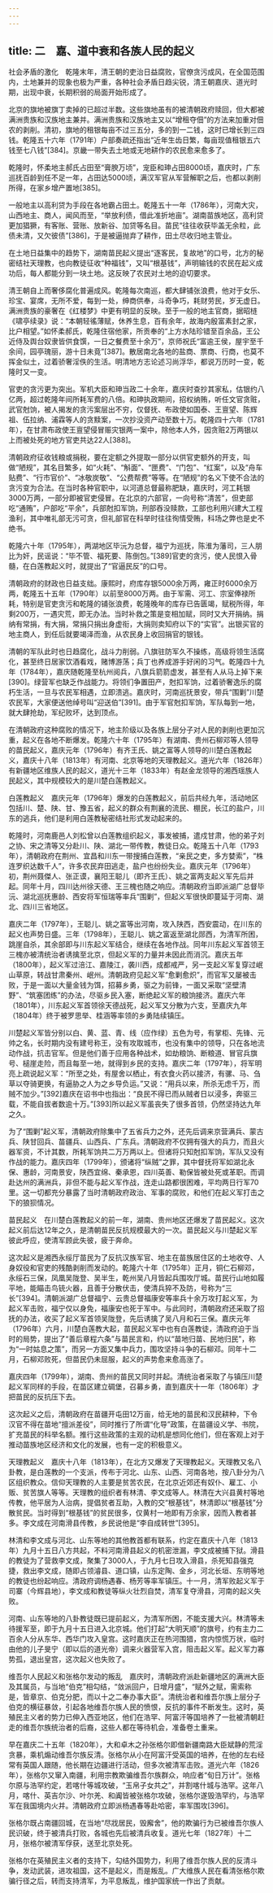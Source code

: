```yaml
---
---
---
```

title: 二　嘉、道中衰和各族人民的起义
---




社会矛盾的激化　乾隆末年，清王朝的吏治日益腐败，官僚贪污成风，在全国范围内，土地兼并的现象也极为严重，各种社会矛盾日趋尖锐，清王朝嘉庆、道光时期，出现中衰，长期积弱的局面开始形成了。

北京的旗地被旗丁卖掉的已超过半数。这些旗地虽有的被清朝政府赎回，但大都被满洲贵族和汉族地主兼并。满洲贵族和汉族地主又以“增租夺佃”的方法来加重对佃农的剥削。清初，旗地的租银每亩不过三五分，多的到一二钱，这时已增长到三四钱。乾隆五十六年（1791年）户部奏疏还指出“近年生齿日繁，每亩现值租银五六钱至七八钱”[384]。京畿一带失去土地或无地耕作的农民愈来愈多了。

乾隆时，怀柔地主郝氏占田至“膏腴万顷”，宠臣和珅占田8000顷，嘉庆时，广东巡抚百龄到任不足一年，占田达5000顷，满汉军官从军营解职之后，也都以剥削所得，在家乡增产置地[385]。

一般地主以高利贷为手段在各地霸占田土。乾隆五十一年（1786年），河南大灾，山西地主、商人，闻风而至，“举放利债，借此准折地亩”。湖南苗族地区，高利贷更加猖獗，有客账、营账、放新谷、加贷等名目。苗民“往往收获毕盖无余粒，此债未清，又欠彼债”[386]，于是被逼抛弃了耕作，田土尽收归地主管业。

在土地日益集中的趋势下，湖南苗民起义提出“逐客民，复故地”的口号，北方的秘密结社天理教，也向教徒征收“种福钱”，又叫“根基钱”，声明输钱的农民在起义成功后，每人都能分到一块土地。这反映了农民对土地的迫切要求。

清王朝自上而奢侈腐化普遍成风。乾隆每次南巡，都大肆铺张浪费，他对于女乐、珍宝、宴席，无所不爱，每到一处，绅商供奉，斗奇争巧，耗财劳民，岁无虚日。满洲贵族的豪奢在《红楼梦》中更有明显的反映。至于一般的地主官商，据昭梿《啸亭续录》说：“本朝轻徭薄赋，休养生息，百有余年，故海内殷富素封之家，比户相望。”如怀柔郝氏，乾隆住宿他家，所贡奉的“上方水陆珍错至百余品，王公近侍及舆台奴隶皆供食馔，一日之餐费至十余万”，京师祝氏“富逾王侯，屋宇至千余间，园亭瑰丽，游十日未竟”[387]。散居南北各地的盐商、票商、行商，也莫不挥金似土，过着骄奢淫佚的生活。明清地方志论述习尚浮华，都说万历时一变，乾隆时又一变。

官吏的贪污更为突出。军机大臣和珅当政二十余年，嘉庆时查抄其家私，估银约八亿两，超过乾隆年间所耗军费的八倍。和珅执政期间，招权纳贿，听任文官贪赃，武官尅饷，被人揭发的贪污案层出不穷，仅督抚、布政使如国泰、王亶望、陈辉祖、伍拉纳、浦霖等人的贪黩案，一次抄没资产动至数十万。乾隆四十六年（1781年），在甘肃布政使王亶望侵冒赈灾银两一案中，除他本人外，因贪赃2万两银以上而被处死的地方官吏共达22人[388]。

清朝政府征收钱粮或捐税，要在定额之外提取一部分以供官吏额外的开支，叫做“陋规”，其名目繁多，如“火耗”、“斛面”、“匣费”、“门包”、“红案”，以及“舟车贴费”、“行市官价”、“冰敬炭敬”、“公费帮费”等等。在“陋规”的名义下使不合法的贪污变为合法。在当时各种官职中，以河道总督最称肥缺，嘉庆时，河工耗银3000万两，一部分即被官吏侵冒。在北京的六部官，一向号称“清苦”，但吏部吃“通贿”，户部吃“平余”，兵部尅扣军饷，刑部吞没赎款，工部也利用兴建大工程渔利，其中唯礼部无污可贪，但礼部官在科举时往往徇情受贿，科场之弊也是史不绝书。

乾隆六十年（1795年），两湖地区毕沅为总督，福宁为巡抚，陈淮为藩司，三人朋比为奸，民谣说：“毕不管、福死要、陈倒包。”[389]官吏的贪污，使人民恨入骨髓，在白莲教起义时，就提出了“官逼民反”的口号。

清朝政府的财政也日益支绌。康熙时，府库存银5000余万两，雍正时6000余万两，乾隆五十五年（1790年）以前至8000万两。由于军需、河工、宗室俸禄所耗，特别是官吏贪污和乾隆的铺张浪费，乾隆晚年的库存已告匮竭，赋税所得，年剩200万，一遇灾荒，即无办法。当时补救之策是变相加赋，同时又大开捐纳。捐纳有常捐，有大捐，常捐只捐出身虚衔，大捐则卖知府以下的“实官”。出银买官的地主商人，到任后就要竭泽而渔，从农民身上收回捐官的银钱。

清朝的军队此时也日趋腐化，战斗力削弱。八旗驻防军久不操练，高级将领生活腐化，甚至终日居家饮酒看戏，赌博游荡；兵丁也养成游手好闲的习气。乾隆四十九年（1784年），嘉庆随乾隆至杭州阅兵，八旗兵箭箭虚发，甚至有人从马上掉下来[390]。绿营军也缺乏作战能力。将领们争置田产，尅扣军饷，过着骄奢逸乐的腐朽生活，一旦与农民军相遇，立即溃逃。嘉庆时，河南巡抚景安，带兵“围剿”川楚农民军，大家便送他绰号叫“迎送伯”[391]。由于军官尅扣军饷，军队每到一地，就大肆抢劫，军纪败坏，达到顶点。

在清朝政府这种腐败的情况下，地主阶级以及各族上层分子对人民的剥削也更加沉重，起义在各地不断爆发。乾隆六十年（1795年）有湖南、贵州石柳邓等人领导的苗民起义，嘉庆元年（1796年）有齐王氏、姚之富等人领导的川楚白莲教起义，嘉庆十八年（1813年）有河南、北京等地的天理教起义。道光六年（1826年）有新疆地区维族人民的起义，道光十三年（1833年）有赵金龙领导的湘西瑶族人民起义，其中规模较大的是川楚白莲教起义。

白莲教起义　嘉庆元年（1796年）爆发的白莲教起义，前后共经九年，活动地区包括川、楚、陕、甘、豫五省，起义的群众有荆襄的流民、棚民，长江的盐户，川东的逃兵，他们是利用白莲教秘密结社形式发动起来的。

乾隆时，河南鹿邑人刘松曾以白莲教组织起义，事发被捕，遣戍甘肃，他的弟子刘之协、宋之清等又分赴川、陕、湖北一带传教，教徒日众。乾隆五十八年（1793年），清朝政府在荆州、宜昌和川东一带搜捕白莲教，“亲民之吏，多方婪索”，“株连罗织达数千人”，许多农民弃田逃走，盐户也纷纷失业。嘉庆元年（1796年）初，荆州聂傑人、张正谟，襄阳王聪儿（即齐王氏）、姚之富两支起义军先后并起。同年十月，四川达州徐天德、王三槐也随之响应。清朝政府当即派湖广总督毕沅、湖北巡抚惠龄、西安将军恒瑞等率兵“围剿”，但起义军很快即蔓延于河南、湖北、四川三省地区。

嘉庆二年（1797年），王聪儿、姚之富等出河南，攻入陕西，西安震动，在川东的起义也声势日盛。三年（1798年），王聪儿、姚之富返至湖北郧西，为清军所困，跳崖自杀，其余部即与川东起义军结合，继续在各地作战。同年川东起义军首领王三槐亦被清统治者诱擒至北京，但起义军的力量并未因此而消沉。嘉庆五年（1800年），起义军过涪江、嘉陵江，袭川西，成都戒严，另一支起义军复穿过岷山草原，转战甘肃秦州、岷州。清朝政府见起义军“愈剿愈炽”，而官军又屡被击败，于是一面以大量金钱为饵，招募乡勇，驱之为前锋，一面又采取“坚壁清野”、“筑塞团练”的办法，尽驱乡民入塞，断绝起义军的粮饷接济。嘉庆六年（1801年），川东起义军首领徐天德战死，起义军又分散为六支，至嘉庆九年（1804年）终于被罗思举、桂涵等率领的乡勇陆续镇压。

川楚起义军皆分别以白、黄、蓝、青、线（应作绿）五色为号，有掌柜、先锋、元帅之名，长时期内没有建号称王，没有攻取城市，也没有集中的领导，只在各地流动作战，抗击官军。但是他们善于应用各种战术，如劫粮饷、断粮道、冒官兵旗号、槌崖走险，而且每至一地，就得到乡民的支持。嘉庆二年（1797年），将军明亮上疏说起义军：“所至之处，有屋舍以栖止，有衣食火药以接济，有骡、马、刍草以夺骑更换，有逼胁之人为之乡导负运。”又说：“用兵以来，所杀无虑千万，而贼不加少。”[392]嘉庆在诏书中也指出：“良民不得已而从贼者日以浸多，奔驱三载，不能自拔者数逾十万。”[393]所以起义军虽丧失了很多首领，仍然坚持达九年之久。

为了“围剿”起义军，清朝政府除集中了五省兵力之外，还先后调来京营满兵、蒙古兵、陕甘回兵、苗疆兵、山西兵、广东兵。清朝政府不仅拥有强大的兵力，而且火器军资，不计其数，所耗军饷共二万万两以上。但诸将只知尅扣军饷，军队又没有作战的能力。嘉庆四年（1799年），颁诸将“纵贼”之罪，其中督抚将军如湖北永保、惠龄，河南景安，陕西宜绵、秦承恩，四川英善、勒保皆被处死或革职。而调赴达州的满洲兵，非但不能与起义军作战，连走山路都很困难，平均两日行军70里。这一切都充分暴露了当时清朝政府政治、军事的腐败，和他们在起义军打击之下的狼狈情况。

苗民起义　在川楚白莲教起义的前一年，湖南、贵州地区还爆发了苗民起义。这次起义前后达12年之久，是清朝苗民反抗规模最大的一次。苗民起义与川楚起义军彼此呼应，使清军顾此失彼，疲于奔命。

这次起义是湘西永绥厅苗民为了反抗汉族军官、地主在苗族居住区的土地收夺、人身奴役和官吏的残酷剥削而发动的。乾隆六十年（1795年）正月，铜仁石柳邓，永绥石三保，凤凰吴陇登、吴半生，乾州吴八月皆起兵围攻厅城。苗民行山地如履平地，能瞄击鸟铳火器，且善于分散伏击，使清兵猝不及防，号称为“三长”[394]。清朝派湖广总督福宁、云贵总督福康安等率兵十余万攻打起义军，为起义军击败，福宁仅以身免，福康安也死于军中。与此同时，清朝政府还采取了招抚的办法，收买了起义军首领吴陇登，先后诱擒了吴八月和石三保。嘉庆元年（1796年）六月，川楚白莲教大起，苗民起义军中也有白莲教徒，清政府迫于当时的局势，提出了“善后章程六条”与苗民言和，约以“苗地归苗、民地归民”，称为“一时姑息之策”，而另一方面又集中兵力，围攻坚持斗争的石柳邓。同年十二月，石柳邓败死，但苗民仍未屈服，起义的声势愈来愈高涨了。

嘉庆四年（1799年），湖南、贵州的苗民又同时并起。清统治者采取了与镇压川楚起义军同样的手段，在苗区建立碉堡，召募乡勇，直到嘉庆十一年（1806年）才把苗民的反抗压下去。

这次起义之后，清朝政府在苗疆开屯田12万亩，给无地的苗民和汉民耕种，下令汉官不得在苗地“擅派差役”，同时推行了所谓“化导”政策，在苗疆设义学、书院，扩充苗民的科举名额。推行这些政策的主观的动机是想同化他们，但在客观上对于推动苗族地区经济和文化的发展，也有一定的积极意义。

天理教起义　嘉庆十八年（1813年），在北方又爆发了天理教起义。天理教又名八卦教，是白莲教的一个支派，传布于河北、山东、山西、河南各地，按八卦分为八区组织教众。信仰天理教的人主要是贫苦农民，在北京近郊还有奴仆、雇工、小贩、贫苦旗人等等。天理教的组织者有林清、李文成等人。林清在大兴县黄村等地传教，他平居为人治病，提倡贫者互助，入教的交“根基钱”，林清即以“根基钱”分散贫民。当时得到“根基钱”的贫民很多，仅黄村一地即有万余家，因而入教者甚多。李文成在河南滑县传教，乡民说他是“李自成转世”[395]。

林清和李文成与河北、山东等地的其他教首都有联系，约定在嘉庆十八年（1813年）九月十五日八方共起，不料河南滑县起义的机密泄漏，李文成被捕下狱。滑县的教徒为了营救李文成，聚集了3000人，于九月七日攻入滑县，杀死知县强克捷，救出李文成，随即占领濬县、道口镇，山东定陶、金乡，河北长垣、东明等地的教徒也纷起响应。清政府调杨遇春、杨芳等率军镇压。十一月，清军败起义军于司寨（今辉县地），李文成和教徒等纵火壮烈自焚，清军复夺滑县，河南的起义失败。

河南、山东等地的八卦教徒既已提前起义，为清军所困，不能支援大兴。林清等未待援军至，即于九月十五日进入北京城。他们打起“大明天顺”的旗号，约有主力二百余人分从东华、西华门攻入皇宫。这时嘉庆正在热河围猎，宫内惊慌万状，临时由他的儿子旻宁（即以后的道光帝）调来火器营军入宫，阻击起义军。起义军力寡势孤，退出皇宫，这次起义也失败了。

维吾尔人民起义和张格尔发动的叛乱　嘉庆时，清朝政府派赴新疆地区的满洲大臣及其属员，与当地“伯克”相勾结，“敛派回户，日增月盛”，“赋外之赋，需索称是，皆章京、伯克分肥，而以十之二奉办事大臣”。清统治者和维吾尔族上层分子伯克的横征暴敛，引起各地维吾尔族人民的愤恨，反抗的事件不断发生。这时，英殖民主义者的势力已伸入西亚地区，他们在浩罕、阿富汗等国培养了一批被清朝赶走的维吾尔族统治者的后裔，这些人都在等待机会，准备卷土重来。

早在嘉庆二十五年（1820年），大和卓木之孙张格尔即借新疆南路大臣斌静的荒淫贪暴，乘机煽动维吾尔族反清。张格尔从小在阿富汗受英国的培养，在他的左右经常有英国人跟随，他长期在边疆进行活动，但多次被清军击败。道光六年（1826年），张格尔又窜入南疆，利用宗教欺骗维吾尔族群众，响应者“旬日万计”。张格尔原与浩罕约定，若喀什等城攻破，“玉帛子女共之”，并割喀什城与浩罕。这年八月，喀什、英吉尔沙、叶尔羌、和阗皆被张格尔攻破，张格尔遂毁浩罕约，与浩罕军在我国境内火并。清朝政府立即派杨遇春等赴哈密，率军围攻[396]。

张格尔既占南疆回城，在当地“尽戕居民，毁廨舍”，他的欺骗行为已被维吾尔族人民识破，终于被清兵打败，各城也先后被清兵收复。道光七年（1827年）十二月，张格尔被清军俘获，送至北京处死。

张格尔在英殖民主义者的支持下，勾结外国势力，利用了维吾尔族人民的反清斗争，发动武装，进攻祖国，这不是起义，而是叛乱。广大维族人民在看清张格尔欺骗行径之后，转而支持清军，为平息叛乱，维护国家统一作出了贡献。